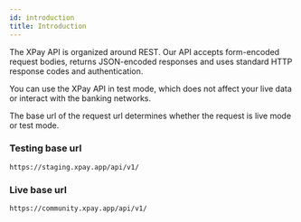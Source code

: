 ```yaml
---
id: introduction
title: Introduction
---
```


The XPay API is organized around REST.
Our API accepts form-encoded request bodies, returns JSON-encoded responses and uses standard HTTP response codes and authentication.

You can use the XPay API in test mode, which does not affect your live data or interact with the banking networks.

The base url of the request url determines whether the request is live mode or test mode.

### Testing base url

```
https://staging.xpay.app/api/v1/
```

### Live base url

```
https://community.xpay.app/api/v1/
```